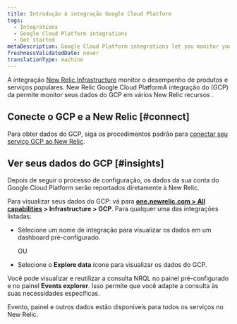 ```yaml
---
title: Introdução à integração Google Cloud Platform
tags:
  - Integrations
  - Google Cloud Platform integrations
  - Get started
metaDescription: Google Cloud Platform integrations let you monitor your GCP data in New Relic.
freshnessValidatedDate: never
translationType: machine
---
```


A integração [New Relic Infrastructure](/docs/infrastructure/new-relic-infrastructure/getting-started/introduction-new-relic-infrastructure) monitor o desempenho de produtos e serviços populares. New Relic Google Cloud PlatformA integração do (GCP) da permite monitor seus dados do GCP em vários New Relic recursos .

## Conecte o GCP e a New Relic [#connect]

Para obter dados do GCP, siga os procedimentos padrão para [conectar seu serviço GCP ao New Relic](/docs/infrastructure/gcp-integrations).

## Ver seus dados do GCP [#insights]

Depois de seguir o processo de configuração, os dados da sua conta do Google Cloud Platform serão reportados diretamente à New Relic.

Para visualizar seus dados do GCP: vá para <DNT>**[one.newrelic.com > All capabilities](https://one.newrelic.com/all-capabilities) > Infrastructure > GCP**</DNT>. Para qualquer uma das integrações listadas:

* Selecione um nome de integração para visualizar os dados em um dashboard pré-configurado.

  OU

* Selecione o <DNT>**Explore data**</DNT> <Icon name="fe-database"/> ícone para visualizar os dados do GCP.

Você pode visualizar e reutilizar a consulta NRQL no painel <InlinePopover type="dashboards"/>pré-configurado e no painel <DNT>**Events explorer**</DNT>. Isso permite que você adapte a consulta às suas necessidades específicas.

Evento, painel e outros dados estão disponíveis para todos os serviços no New Relic.